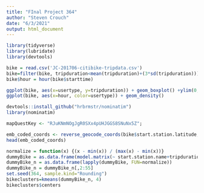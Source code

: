 ```yaml
---
title: "FInal Project 364"
author: "Steven Crouch"
date: "6/3/2021"
output: html_document
---
```


```r
library(tidyverse)
library(lubridate)
library(devtools)

bike = read.csv('JC-201706-citibike-tripdata.csv')
bike=filter(bike, tripduration<mean(tripduration)+(3*sd(tripduration)))
bike$hour = hour(bike$starttime)
```

```r
ggplot(bike, aes(x=usertype, y=tripduration)) + geom_boxplot() +ylim(0,3000)
ggplot(bike, aes(x=hour, color=usertype)) + geom_density()
```


```r
devtools::install_github("hrbrmstr/nominatim")
library(nominatim)

mapQuestKey <- "RJuKNmNOgJgR0SXx4pUHJGGS8SNuNx5Z";

emb_coded_coords <- reverse_geocode_coords(bike$start.station.latitude, bike$start.station.longitude, key = mapQuestKey)
head(emb_coded_coords)

```

```r
normalize = function(x) {(x - min(x)) / (max(x) - min(x))}
dummyBike = as.data.frame(model.matrix(~ start.station.name+tripduration+hour+usertype+gender, data = bike))
dummyBike_n = as.data.frame(lapply(dummyBike, FUN=normalize))
dummyBike_n = dummyBike_n[,2:55]
set.seed(364, sample.kind="Rounding") 
bikeclusters=kmeans(dummyBike_n, 4)
bikeclusters$centers
```



